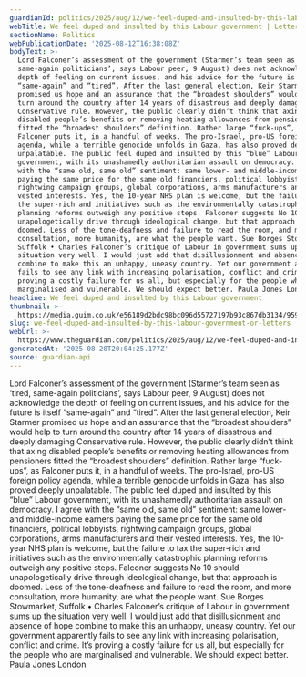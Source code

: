 ```yaml
---
guardianId: politics/2025/aug/12/we-feel-duped-and-insulted-by-this-labour-government
webTitle: We feel duped and insulted by this Labour government | Letters
sectionName: Politics
webPublicationDate: '2025-08-12T16:38:08Z'
bodyText: >-
  Lord Falconer’s assessment of the government (Starmer’s team seen as ‘tired,
  same-again politicians’, says Labour peer, 9 August) does not acknowledge the
  depth of feeling on current issues, and his advice for the future is itself
  “same-again” and “tired”. After the last general election, Keir Starmer
  promised us hope and an assurance that the “broadest shoulders” would help to
  turn around the country after 14 years of disastrous and deeply damaging
  Conservative rule. However, the public clearly didn’t think that axing
  disabled people’s benefits or removing heating allowances from pensioners
  fitted the “broadest shoulders” definition. Rather large “fuck-ups”, as
  Falconer puts it, in a handful of weeks. The pro-Israel, pro-US foreign policy
  agenda, while a terrible genocide unfolds in Gaza, has also proved deeply
  unpalatable. The public feel duped and insulted by this “blue” Labour
  government, with its unashamedly authoritarian assault on democracy. I agree
  with the “same old, same old” sentiment: same lower- and middle-income earners
  paying the same price for the same old financiers, political lobbyists,
  rightwing campaign groups, global corporations, arms manufacturers and their
  vested interests. Yes, the 10-year NHS plan is welcome, but the failure to tax
  the super-rich and initiatives such as the environmentally catastrophic
  planning reforms outweigh any positive steps. Falconer suggests No 10 should
  unapologetically drive through ideological change, but that approach is
  doomed. Less of the tone-deafness and failure to read the room, and more
  consultation, more humanity, are what the people want. Sue Borges Stowmarket,
  Suffolk • Charles Falconer’s critique of Labour in government sums up the
  situation very well. I would just add that disillusionment and absence of hope
  combine to make this an unhappy, uneasy country. Yet our government apparently
  fails to see any link with increasing polarisation, conflict and crime. It’s
  proving a costly failure for us all, but especially for the people who are
  marginalised and vulnerable. We should expect better. Paula Jones London
headline: We feel duped and insulted by this Labour government
thumbnail: >-
  https://media.guim.co.uk/e56189d2bdc98bc096d55727197b93c867db3134/959_0_4797_3837/500.jpg
slug: we-feel-duped-and-insulted-by-this-labour-government-or-letters
webUrl: >-
  https://www.theguardian.com/politics/2025/aug/12/we-feel-duped-and-insulted-by-this-labour-government
generatedAt: '2025-08-28T20:04:25.177Z'
source: guardian-api
---
```

Lord Falconer’s assessment of the government (Starmer’s team seen as ‘tired, same-again politicians’, says Labour peer, 9 August) does not acknowledge the depth of feeling on current issues, and his advice for the future is itself “same-again” and “tired”. After the last general election, Keir Starmer promised us hope and an assurance that the “broadest shoulders” would help to turn around the country after 14 years of disastrous and deeply damaging Conservative rule. However, the public clearly didn’t think that axing disabled people’s benefits or removing heating allowances from pensioners fitted the “broadest shoulders” definition. Rather large “fuck-ups”, as Falconer puts it, in a handful of weeks. The pro-Israel, pro-US foreign policy agenda, while a terrible genocide unfolds in Gaza, has also proved deeply unpalatable. The public feel duped and insulted by this “blue” Labour government, with its unashamedly authoritarian assault on democracy. I agree with the “same old, same old” sentiment: same lower- and middle-income earners paying the same price for the same old financiers, political lobbyists, rightwing campaign groups, global corporations, arms manufacturers and their vested interests. Yes, the 10-year NHS plan is welcome, but the failure to tax the super-rich and initiatives such as the environmentally catastrophic planning reforms outweigh any positive steps. Falconer suggests No 10 should unapologetically drive through ideological change, but that approach is doomed. Less of the tone-deafness and failure to read the room, and more consultation, more humanity, are what the people want. Sue Borges Stowmarket, Suffolk • Charles Falconer’s critique of Labour in government sums up the situation very well. I would just add that disillusionment and absence of hope combine to make this an unhappy, uneasy country. Yet our government apparently fails to see any link with increasing polarisation, conflict and crime. It’s proving a costly failure for us all, but especially for the people who are marginalised and vulnerable. We should expect better. Paula Jones London

